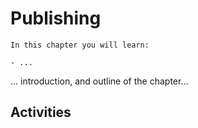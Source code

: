 # Publishing

```block
In this chapter you will learn:

- ...
```

... introduction, and outline of the chapter...

## Activities {-}
